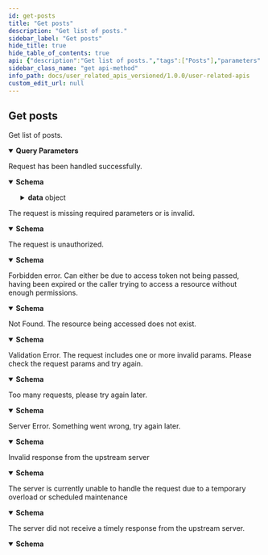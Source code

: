 ```yaml
---
id: get-posts
title: "Get posts"
description: "Get list of posts."
sidebar_label: "Get posts"
hide_title: true
hide_table_of_contents: true
api: {"description":"Get list of posts.","tags":["Posts"],"parameters":[{"in":"query","name":"exactAyah","schema":{"type":"boolean","description":"Get posts of an exact Ayah only and not of range of Ayahs (the default behavior).","example":true,"default":false},"description":"Get posts of an exact Ayah only and not of range of Ayahs (the default behavior)."},{"in":"query","name":"languages","schema":{"type":"string","description":"Comma-separated language iso codes, to fetch posts in a specific language(s).","example":"en,ar"},"description":"Comma-separated language iso codes, to fetch posts in a specific language(s)."},{"in":"query","name":"scholarsPosts","schema":{"type":"boolean","description":"Include posts of scholars","example":true},"description":"Include posts of scholars"},{"in":"query","name":"authorIds","schema":{"type":"array","items":{"type":"integer"},"description":"The Ids of the authors of the posts","example":[111312]},"description":"The Ids of the authors of the posts"},{"in":"query","name":"studentsOfKnowledgePosts","schema":{"type":"boolean","description":"Include posts of students of knowledge","example":true},"description":"Include posts of students of knowledge"},{"in":"query","name":"verified","schema":{"type":"boolean","description":"Include verified posts","example":true},"description":"Include verified posts"},{"in":"query","name":"approved","schema":{"type":"boolean","description":"Include approved posts","example":true},"description":"Include approved posts"},{"in":"query","name":"updatedSince","schema":{"type":"string","description":"Get posts that are updated after the given date (inclusive).","example":"10-02-2015 05:05:06 PM"},"description":"Get posts that are updated after the given date (inclusive)."},{"in":"query","name":"filters","schema":{"type":"object","properties":{"tagIds":{"type":"array","items":{"type":"integer"},"description":"The Ids of the tags the post is attached to","example":[432]},"postTypeIds":{"type":"array","items":{"type":"integer"},"description":"The Ids of the types the post is attached to","example":[1]},"tagsOperation":{"type":"string","enum":["OR","AND"],"description":"**`OR`** = Will get posts that match **any** of the passed filters \n\n  **`AND`** = Will get posts that match **all** of the passed filters","example":"OR"},"references":{"type":"array","items":{"type":"object","properties":{"surahId":{"type":"integer","minimum":1,"maximum":114,"description":"The Surah number","example":1},"fromAyah":{"type":"integer","minimum":1,"maximum":286,"nullable":true,"description":"The start of the range of Ayah(s) in a Surah that the post relates to. \n\n If it's a single Ayah,`fromAyah` and `toAyah` should have the same value. \n\n If the post belongs to the entire Surah, `fromAyah` and `toAyah` should be left empty","example":5},"toAyah":{"type":"integer","minimum":1,"maximum":286,"nullable":true,"description":"The end of the range of Ayah(s) in a Surah that the post relates to. \n\n If it's a single Ayah,`fromAyah` and `toAyah` should have the same value. \n\n If the post belongs to the entire Surah, `fromAyah` and `toAyah` should be left empty","example":6},"isSurah":{"type":"boolean","description":"Whether the post belongs to the entire Surah.","default":false}},"required":["surahId"],"additionalProperties":false,"title":"PostReference"},"description":"The Surahs/Ayahs the post relates to.","example":[{"surahId":2},{"surahId":5,"fromAyah":6,"toAyah":8},{"surahId":114,"fromAyah":2,"toAyah":2}]},"referencesOperation":{"type":"string","enum":["OR","AND"],"description":"**`OR`** = Will get posts that match **any** of the passed filters \n\n  **`AND`** = Will get posts that match **all** of the passed filters","example":"OR"}},"additionalProperties":false,"description":"Further customize the results, you can fetch posts of specific members, post that have specific tags, post for specific surah, ayah range or single ayah etc."},"description":"Further customize the results, you can fetch posts of specific members, post that have specific tags, post for specific surah, ayah range or single ayah etc."},{"in":"query","name":"tab","schema":{"type":"string","enum":["newest","following","draft","favorite","most_popular","only_room_members","public","feed"],"description":"**`newest`** = Recent posts will be at the top. \n\n  **`following`** = Get posts of authors the current user is following. \n\n  **`draft`** = Get current user's private posts. \n\n  **`favorite`** = Get current user's favorite posts. \n\n  **`most_popular`** = Get most popular posts. \n\n  **`only_room_members`** = Get posts that are posted by current room members. \n\n  **`public`** = Include public posts of private rooms. \n\n  **`feed`** = When passed, this will ignore most passed filters and send `verified` posts (if `verified` = `true`), posts by scholars and student of knowledge, verified posts, posts from author the user is following.","example":"most_popular","default":"most_popular"},"description":"**`newest`** = Recent posts will be at the top. \n\n  **`following`** = Get posts of authors the current user is following. \n\n  **`draft`** = Get current user's private posts. \n\n  **`favorite`** = Get current user's favorite posts. \n\n  **`most_popular`** = Get most popular posts. \n\n  **`only_room_members`** = Get posts that are posted by current room members. \n\n  **`public`** = Include public posts of private rooms. \n\n  **`feed`** = When passed, this will ignore most passed filters and send `verified` posts (if `verified` = `true`), posts by scholars and student of knowledge, verified posts, posts from author the user is following."},{"in":"query","name":"feed","schema":{"type":"boolean","description":"Include only trusted posts and posts by author the user is following.","example":false},"description":"Include only trusted posts and posts by author the user is following."},{"in":"query","name":"page","schema":{"type":"integer","description":"The current post page. Each page will have 25 posts by default. `pages` response field will have the total number of pages."},"description":"The current post page. Each page will have 25 posts by default. `pages` response field will have the total number of pages."}],"responses":{"200":{"description":"Request has been handled successfully.","content":{"application/json":{"schema":{"type":"object","properties":{"success":{"type":"boolean","example":true},"data":{"type":"object","properties":{"posts":{"type":"array","items":{"type":"object","properties":{"id":{"type":"integer","description":"The ID of the post.","example":123},"body":{"type":"string","description":"The body of the post.","example":"This is a reflection example!"},"likes":{"type":"integer","description":"The number of likes.","example":5},"isPrivate":{"type":"boolean","description":"Whether the post should be publicly viewed or not.","example":false,"default":false},"publishedAt":{"type":"string","description":"The date the post was published at. Format of the date is `MMMM dd, yyyy HH:mm`","example":"March 03, 2023 05:45"},"createdAt":{"type":"string","description":"The date the post was created at. Format of the date is `MMMM dd, yyyy HH:mm`","example":"March 03, 2023 05:45"},"lastUpdated":{"type":"string","description":"The date the post was last updated. Format of the date is `MMMM dd, yyyy HH:mm`","example":"March 03, 2023 05:45"},"author":{"type":"object","properties":{"id":{"type":"integer","description":"The id of the author of the comment.","example":135},"username":{"type":"string","description":"The username of the author of the comment.","example":"amer"},"firstName":{"type":"string","description":"The first name of the author of the comment.","example":"Amer"},"lastName":{"type":"string","description":"The first name of the author of the comment.","example":"Abbas"},"displayName":{"type":"string","description":"The display name of the author of the comment.","example":"A Abbas"},"verified":{"type":"boolean","description":"Whether the comment's author has been verified.","example":true},"profileImage":{"type":"string","nullable":true,"description":"The profile image of the author of the comment. Will be `null` if it's empty","example":"//s3.amazonaws.com/qreflect-bucket/events/banner/en/avatars/15514/medium.png?1655384045"},"followed":{"type":"boolean","description":"Whether the current user is following the author of the comment or not.","example":true}},"required":["id","username","firstName","lastName","displayName","verified","profileImage","followed"],"additionalProperties":false,"description":"Details about the author.","title":"Author"},"language":{"type":"string","description":"The language of the post.","example":"ENGLISH"},"liked":{"type":"boolean","description":"Whether the post was liked by the current user or not.","example":false,"default":false},"saved":{"type":"boolean","description":"Whether the post was saved by the current user or not.","example":false,"default":false},"verified":{"type":"boolean","description":"Whether the post is verified or not.","example":false,"default":false},"hidden":{"type":"boolean","description":"Whether the post is hidden or not.","example":false,"default":false},"views":{"type":"integer","description":"The number of views.","example":5},"global":{"type":"boolean","description":"Whether the post is global or not. A post inside a room can be set to global and becomes visible to everyone.","example":false,"default":false},"editable":{"type":"boolean","description":"Whether the post is editable or not. It will be `true` if the post belongs to the current user.","example":false,"default":false},"deletable":{"type":"boolean","description":"Whether the post is deletable or not. It will be `true` if the post belongs to the current user.","example":false,"default":false},"reportable":{"type":"boolean","description":"Whether the current user can report the post or not.","example":false,"default":false},"restorable":{"type":"boolean","description":"Whether the current user can restore the post after it was deleted or not.","example":false,"default":false},"comments":{"type":"array","items":{"type":"object","properties":{"id":{"type":"integer","description":"The id of the comment.","example":135},"createdAt":{"type":"string","description":"The creation date of the comment.","example":"2018-06-27T14:49:10.000Z"},"hidden":{"type":"boolean","description":"Whether the comment is hidden.","example":false},"body":{"type":"string","description":"The body of the comment.","example":"Ma shaa Allah Lahawla walaquwata illa billah"},"parentId":{"type":"integer","nullable":true,"description":"The parent comment's id. Will be `null` if this comment does not have a parent.","example":135},"author":{"type":"object","properties":{"id":{"type":"integer","description":"The id of the author of the comment.","example":135},"username":{"type":"string","description":"The username of the author of the comment.","example":"amer"},"firstName":{"type":"string","description":"The first name of the author of the comment.","example":"Amer"},"lastName":{"type":"string","description":"The first name of the author of the comment.","example":"Abbas"},"displayName":{"type":"string","description":"The display name of the author of the comment.","example":"A Abbas"},"verified":{"type":"boolean","description":"Whether the comment's author has been verified.","example":true},"profileImage":{"type":"string","nullable":true,"description":"The profile image of the author of the comment. Will be `null` if it's empty","example":"//s3.amazonaws.com/qreflect-bucket/events/banner/en/avatars/15514/medium.png?1655384045"},"followed":{"type":"boolean","description":"Whether the current user is following the author of the comment or not.","example":true}},"required":["id","username","firstName","lastName","displayName","verified","profileImage","followed"],"additionalProperties":false,"description":"Details about the author.","title":"Author"}},"required":["id","createdAt","hidden","body","parentId"],"additionalProperties":false,"title":"Comment"},"description":"List of comments that belong to the post."},"commentsCount":{"type":"integer","description":"The number of comments the post has. This includes private comments.","example":5},"publicCommentsCount":{"type":"integer","description":"The number of public comments the post has.","example":5},"roomId":{"type":"integer","nullable":true,"description":"The Id of the room the post belongs to.","example":123},"group":{"type":"string","nullable":true,"description":"The name of the group the post belongs to. Will be `null` it the post does not belong to a group.","example":"Muslim American Society"},"groupLink":{"type":"string","nullable":true,"description":"The link to the group the post belongs to. Will be `null` it the post does not belong to a group.","example":"Muslim American Society"},"postTitle":{"type":"string","description":"A social-media sharable title of the post.","example":"Osama Sayed's Reflection on Surah Al-Aadiyaat:8"},"references":{"type":"array","items":{"type":"object","properties":{"surahId":{"type":"integer","minimum":1,"maximum":114,"description":"The Surah number","example":1},"fromAyah":{"type":"integer","minimum":1,"maximum":286,"nullable":true,"description":"The start of the range of Ayah(s) in a Surah that the post relates to. \n\n If it's a single Ayah,`fromAyah` and `toAyah` should have the same value. \n\n If the post belongs to the entire Surah, `fromAyah` and `toAyah` should be left empty","example":5},"toAyah":{"type":"integer","minimum":1,"maximum":286,"nullable":true,"description":"The end of the range of Ayah(s) in a Surah that the post relates to. \n\n If it's a single Ayah,`fromAyah` and `toAyah` should have the same value. \n\n If the post belongs to the entire Surah, `fromAyah` and `toAyah` should be left empty","example":6},"isSurah":{"type":"boolean","description":"Whether the post belongs to the entire Surah.","default":false}},"required":["surahId"],"additionalProperties":false,"title":"PostReference"},"example":[{"surahId":2},{"surahId":5,"fromAyah":6,"toAyah":8},{"surahId":114,"fromAyah":2,"toAyah":2}]},"tags":{"type":"array","items":{"type":"object","properties":{"id":{"type":"integer","description":"The Id of the tag","example":1},"name":{"type":"string","description":"The name of the tag.","example":"PodTafseer"},"language":{"type":"string","description":"The language of the tag.","example":"ENGLISH"}},"required":["id","name","language"],"additionalProperties":false,"title":"PostTag"},"description":"List of tags the post belongs to. If `tags` not passed with update post API, existing references of the post will be removed.","example":[{"id":1698,"name":"PodTafseer","language":"ENGLISH"}]},"roomPostStatus":{"type":"string","enum":["as_room","publicly","only_members"],"description":"The room post status.","example":"as_room","title":"RoomPostStatus"},"estimatedReadingTime":{"type":"number","format":"float","description":"The average number of milliseconds it takes to read the post. It can be `0` if the value could not be estimated.","example":55018.9}},"required":["id","body","likes","isPrivate","publishedAt","createdAt","lastUpdated","language","liked","saved","verified","hidden","views","global","editable","deletable","reportable","restorable","commentsCount","publicCommentsCount","roomId","group","groupLink","postTitle","roomPostStatus","estimatedReadingTime"],"additionalProperties":false,"title":"Post"},"description":"List of posts"},"pages":{"type":"integer","description":"Number of pages matching the queried posts"}},"additionalProperties":false}},"additionalProperties":false}}}},"400":{"description":"The request is missing required parameters or is invalid.","content":{"application/json":{"schema":{"type":"object","properties":{"message":{"type":"string","example":"The request is missing required headers or is invalid"},"type":{"type":"string","example":"invalid_request"},"success":{"type":"boolean","example":false}},"additionalProperties":false}}}},"401":{"description":"The request is unauthorized.","content":{"application/json":{"schema":{"type":"object","properties":{"message":{"type":"string","example":"The request requires user authentication"},"type":{"type":"string","example":"unauthorized"},"success":{"type":"boolean","example":false}},"additionalProperties":false}}}},"403":{"description":"Forbidden error. Can either be due to access token not being passed, having been expired or the caller trying to access a resource without enough permissions.","content":{"application/json":{"schema":{"type":"object","properties":{"message":{"type":"string","example":"The server understood the request, but refuses to authorize it"},"type":{"type":"string","example":"forbidden"},"success":{"type":"boolean","example":false}},"additionalProperties":false}}}},"404":{"description":"Not Found. The resource being accessed does not exist.","content":{"application/json":{"schema":{"type":"object","properties":{"message":{"type":"string","example":"The requested resource could not be found"},"type":{"type":"string","example":"not_found"},"success":{"type":"boolean","example":false}},"additionalProperties":false}}}},"422":{"description":"Validation Error. The request includes one or more invalid params. Please check the request params and try again.","content":{"application/json":{"schema":{"type":"object","properties":{"message":{"type":"string","example":"The request was well-formed but was unable to be followed due to semantic errors"},"type":{"type":"string","example":"unprocessable_entity"},"success":{"type":"boolean","example":false}},"additionalProperties":false}}}},"429":{"description":"Too many requests, please try again later.","content":{"application/json":{"schema":{"type":"object","properties":{"message":{"type":"string","example":"Too many requests, please try again later"},"type":{"type":"string","example":"rate_limit_exceeded"},"success":{"type":"boolean","example":false}},"additionalProperties":false}}}},"500":{"description":"Server Error. Something went wrong, try again later.","content":{"application/json":{"schema":{"type":"object","properties":{"message":{"type":"string","example":"The server encountered an internal error and was unable to complete your request"},"type":{"type":"string","example":"internal_server_error"},"success":{"type":"boolean","example":false}},"additionalProperties":false}}}},"502":{"description":"Invalid response from the upstream server","content":{"application/json":{"schema":{"type":"object","properties":{"message":{"type":"string","example":"The server was acting as a gateway or proxy and received an invalid response from the upstream server"},"type":{"type":"string","example":"bad_gateway"},"success":{"type":"boolean","example":false}},"additionalProperties":false}}}},"503":{"description":"The server is currently unable to handle the request due to a temporary overload or scheduled maintenance","content":{"application/json":{"schema":{"type":"object","properties":{"message":{"type":"string","example":"The server is currently unable to handle the request due to a temporary overload or scheduled maintenance"},"type":{"type":"string","example":"service_unavailable"},"success":{"type":"boolean","example":false}},"additionalProperties":false}}}},"504":{"description":"The server did not receive a timely response from the upstream server.","content":{"application/json":{"schema":{"type":"object","properties":{"message":{"type":"string","example":"The server was acting as a gateway or proxy and did not receive a timely response from the upstream server"},"type":{"type":"string","example":"gateway_timeout"},"success":{"type":"boolean","example":false}},"additionalProperties":false}}}}},"method":"get","path":"/v1/posts/","servers":[{"url":"https://apis-prelive.quran.foundation/auth","description":"Pre-production Server"},{"url":"https://apis.quran.foundation/auth","description":"Production Server"}],"security":[{"x-auth-token":[],"x-client-id":[]}],"securitySchemes":{"x-auth-token":{"type":"apiKey","in":"header","name":"x-auth-token","description":"The JWT access token required for accessing the endpoints."},"x-client-id":{"type":"apiKey","in":"header","name":"x-client-id","description":"Your client id"}},"info":{"title":"User-related APIs","version":"1.0.0","description":"Quran.Foundation user-related APIs enable your app to seamlessly integrate with Quran.Foundation's user-centric features, providing access to personalized notes, bookmarks, goals, streaks, reading sessions, and more. This differentiates them from [content APIs](/docs/category/content-apis) that focus on non-user-specific resources like translations, tafsirs, and verses.\n\n ## How to get access \n\n We are using OAuth2 flows to authenticate and authorize requests. To get started, you need to [get an access token](/docs/tutorials/oidc/getting-started-with-oauth2#obtaining-oauth-20-client-credentials) to make requests to our APIs. Then follow the steps mentioned [here](/docs/tutorials/oidc/getting-started-with-oauth2). \n\n ## Pagination \n\n We are using cursor based pagination. The pagination query params consist of `first`,`after`, `before` and `last`. \n\n Example \n - `first: 10` will give you first 10 items \n - `first: 10, after: xyz` will give you first 10 items after the item with id `xyz` \n - `last: 10` will give you the last 10 items \n - `last: 10, before: xyz` will give you the last 10 items before the item with id `xyz` \n\n The only possible combinations are `first + after` or `last + before`. They should not be used together"},"postman":{"name":"Get posts","description":{"content":"Get list of posts.","type":"text/plain"},"url":{"path":["v1","posts",""],"host":["{{baseUrl}}"],"query":[{"disabled":false,"description":{"content":"Get posts of an exact Ayah only and not of range of Ayahs (the default behavior).","type":"text/plain"},"key":"exactAyah","value":""},{"disabled":false,"description":{"content":"Comma-separated language iso codes, to fetch posts in a specific language(s).","type":"text/plain"},"key":"languages","value":""},{"disabled":false,"description":{"content":"Include posts of scholars","type":"text/plain"},"key":"scholarsPosts","value":""},{"disabled":false,"description":{"content":"The Ids of the authors of the posts","type":"text/plain"},"key":"authorIds","value":""},{"disabled":false,"description":{"content":"Include posts of students of knowledge","type":"text/plain"},"key":"studentsOfKnowledgePosts","value":""},{"disabled":false,"description":{"content":"Include verified posts","type":"text/plain"},"key":"verified","value":""},{"disabled":false,"description":{"content":"Include approved posts","type":"text/plain"},"key":"approved","value":""},{"disabled":false,"description":{"content":"Get posts that are updated after the given date (inclusive).","type":"text/plain"},"key":"updatedSince","value":""},{"disabled":false,"description":{"content":"Further customize the results, you can fetch posts of specific members, post that have specific tags, post for specific surah, ayah range or single ayah etc.","type":"text/plain"},"key":"filters","value":""},{"disabled":false,"description":{"content":"**`newest`** = Recent posts will be at the top. \n\n  **`following`** = Get posts of authors the current user is following. \n\n  **`draft`** = Get current user's private posts. \n\n  **`favorite`** = Get current user's favorite posts. \n\n  **`most_popular`** = Get most popular posts. \n\n  **`only_room_members`** = Get posts that are posted by current room members. \n\n  **`public`** = Include public posts of private rooms. \n\n  **`feed`** = When passed, this will ignore most passed filters and send `verified` posts (if `verified` = `true`), posts by scholars and student of knowledge, verified posts, posts from author the user is following.","type":"text/plain"},"key":"tab","value":""},{"disabled":false,"description":{"content":"Include only trusted posts and posts by author the user is following.","type":"text/plain"},"key":"feed","value":""},{"disabled":false,"description":{"content":"The current post page. Each page will have 25 posts by default. `pages` response field will have the total number of pages.","type":"text/plain"},"key":"page","value":""}],"variable":[]},"header":[{"key":"Accept","value":"application/json"}],"method":"GET"}}
sidebar_class_name: "get api-method"
info_path: docs/user_related_apis_versioned/1.0.0/user-related-apis
custom_edit_url: null
---
```



## Get posts



Get list of posts.

<details style={{"marginBottom":"1rem"}} data-collapsed={false} open={true}><summary style={{}}><strong>Query Parameters</strong></summary><div><ul><ParamsItem className={"paramsItem"} param={{"in":"query","name":"exactAyah","schema":{"type":"boolean","description":"Get posts of an exact Ayah only and not of range of Ayahs (the default behavior).","example":true,"default":false},"description":"Get posts of an exact Ayah only and not of range of Ayahs (the default behavior)."}}></ParamsItem><ParamsItem className={"paramsItem"} param={{"in":"query","name":"languages","schema":{"type":"string","description":"Comma-separated language iso codes, to fetch posts in a specific language(s).","example":"en,ar"},"description":"Comma-separated language iso codes, to fetch posts in a specific language(s)."}}></ParamsItem><ParamsItem className={"paramsItem"} param={{"in":"query","name":"scholarsPosts","schema":{"type":"boolean","description":"Include posts of scholars","example":true},"description":"Include posts of scholars"}}></ParamsItem><ParamsItem className={"paramsItem"} param={{"in":"query","name":"authorIds","schema":{"type":"array","items":{"type":"integer"},"description":"The Ids of the authors of the posts","example":[111312]},"description":"The Ids of the authors of the posts"}}></ParamsItem><ParamsItem className={"paramsItem"} param={{"in":"query","name":"studentsOfKnowledgePosts","schema":{"type":"boolean","description":"Include posts of students of knowledge","example":true},"description":"Include posts of students of knowledge"}}></ParamsItem><ParamsItem className={"paramsItem"} param={{"in":"query","name":"verified","schema":{"type":"boolean","description":"Include verified posts","example":true},"description":"Include verified posts"}}></ParamsItem><ParamsItem className={"paramsItem"} param={{"in":"query","name":"approved","schema":{"type":"boolean","description":"Include approved posts","example":true},"description":"Include approved posts"}}></ParamsItem><ParamsItem className={"paramsItem"} param={{"in":"query","name":"updatedSince","schema":{"type":"string","description":"Get posts that are updated after the given date (inclusive).","example":"10-02-2015 05:05:06 PM"},"description":"Get posts that are updated after the given date (inclusive)."}}></ParamsItem><ParamsItem className={"paramsItem"} param={{"in":"query","name":"filters","schema":{"type":"object","properties":{"tagIds":{"type":"array","items":{"type":"integer"},"description":"The Ids of the tags the post is attached to","example":[432]},"postTypeIds":{"type":"array","items":{"type":"integer"},"description":"The Ids of the types the post is attached to","example":[1]},"tagsOperation":{"type":"string","enum":["OR","AND"],"description":"**`OR`** = Will get posts that match **any** of the passed filters \n\n  **`AND`** = Will get posts that match **all** of the passed filters","example":"OR"},"references":{"type":"array","items":{"type":"object","properties":{"surahId":{"type":"integer","minimum":1,"maximum":114,"description":"The Surah number","example":1},"fromAyah":{"type":"integer","minimum":1,"maximum":286,"nullable":true,"description":"The start of the range of Ayah(s) in a Surah that the post relates to. \n\n If it's a single Ayah,`fromAyah` and `toAyah` should have the same value. \n\n If the post belongs to the entire Surah, `fromAyah` and `toAyah` should be left empty","example":5},"toAyah":{"type":"integer","minimum":1,"maximum":286,"nullable":true,"description":"The end of the range of Ayah(s) in a Surah that the post relates to. \n\n If it's a single Ayah,`fromAyah` and `toAyah` should have the same value. \n\n If the post belongs to the entire Surah, `fromAyah` and `toAyah` should be left empty","example":6},"isSurah":{"type":"boolean","description":"Whether the post belongs to the entire Surah.","default":false}},"required":["surahId"],"additionalProperties":false,"title":"PostReference"},"description":"The Surahs/Ayahs the post relates to.","example":[{"surahId":2},{"surahId":5,"fromAyah":6,"toAyah":8},{"surahId":114,"fromAyah":2,"toAyah":2}]},"referencesOperation":{"type":"string","enum":["OR","AND"],"description":"**`OR`** = Will get posts that match **any** of the passed filters \n\n  **`AND`** = Will get posts that match **all** of the passed filters","example":"OR"}},"additionalProperties":false,"description":"Further customize the results, you can fetch posts of specific members, post that have specific tags, post for specific surah, ayah range or single ayah etc."},"description":"Further customize the results, you can fetch posts of specific members, post that have specific tags, post for specific surah, ayah range or single ayah etc."}}></ParamsItem><ParamsItem className={"paramsItem"} param={{"in":"query","name":"tab","schema":{"type":"string","enum":["newest","following","draft","favorite","most_popular","only_room_members","public","feed"],"description":"**`newest`** = Recent posts will be at the top. \n\n  **`following`** = Get posts of authors the current user is following. \n\n  **`draft`** = Get current user's private posts. \n\n  **`favorite`** = Get current user's favorite posts. \n\n  **`most_popular`** = Get most popular posts. \n\n  **`only_room_members`** = Get posts that are posted by current room members. \n\n  **`public`** = Include public posts of private rooms. \n\n  **`feed`** = When passed, this will ignore most passed filters and send `verified` posts (if `verified` = `true`), posts by scholars and student of knowledge, verified posts, posts from author the user is following.","example":"most_popular","default":"most_popular"},"description":"**`newest`** = Recent posts will be at the top. \n\n  **`following`** = Get posts of authors the current user is following. \n\n  **`draft`** = Get current user's private posts. \n\n  **`favorite`** = Get current user's favorite posts. \n\n  **`most_popular`** = Get most popular posts. \n\n  **`only_room_members`** = Get posts that are posted by current room members. \n\n  **`public`** = Include public posts of private rooms. \n\n  **`feed`** = When passed, this will ignore most passed filters and send `verified` posts (if `verified` = `true`), posts by scholars and student of knowledge, verified posts, posts from author the user is following."}}></ParamsItem><ParamsItem className={"paramsItem"} param={{"in":"query","name":"feed","schema":{"type":"boolean","description":"Include only trusted posts and posts by author the user is following.","example":false},"description":"Include only trusted posts and posts by author the user is following."}}></ParamsItem><ParamsItem className={"paramsItem"} param={{"in":"query","name":"page","schema":{"type":"integer","description":"The current post page. Each page will have 25 posts by default. `pages` response field will have the total number of pages."},"description":"The current post page. Each page will have 25 posts by default. `pages` response field will have the total number of pages."}}></ParamsItem></ul></div></details><div><ApiTabs><TabItem label={"200"} value={"200"}><div>

Request has been handled successfully.

</div><div><MimeTabs schemaType={"response"}><TabItem label={"application/json"} value={"application/json"}><SchemaTabs><TabItem label={"Schema"} value={"Schema"}><details style={{}} data-collapsed={false} open={true}><summary style={{"textAlign":"left"}}><strong>Schema</strong></summary><div style={{"textAlign":"left","marginLeft":"1rem"}}></div><ul style={{"marginLeft":"1rem"}}><SchemaItem collapsible={false} name={"success"} required={false} schemaName={"boolean"} qualifierMessage={undefined} schema={{"type":"boolean","example":true}}></SchemaItem><SchemaItem collapsible={true} className={"schemaItem"}><details style={{}}><summary style={{}}><strong>data</strong><span style={{"opacity":"0.6"}}> object</span></summary><div style={{"marginLeft":"1rem"}}><SchemaItem collapsible={true} className={"schemaItem"}><details style={{}}><summary style={{}}><strong>posts</strong><span style={{"opacity":"0.6"}}> object[]</span></summary><div style={{"marginLeft":"1rem"}}><div style={{"marginTop":".5rem","marginBottom":".5rem"}}>

List of posts

</div><li><div style={{"fontSize":"var(--ifm-code-font-size)","opacity":"0.6","marginLeft":"-.5rem","paddingBottom":".5rem"}}>Array [</div></li><SchemaItem collapsible={false} name={"id"} required={true} schemaName={"integer"} qualifierMessage={undefined} schema={{"type":"integer","description":"The ID of the post.","example":123}}></SchemaItem><SchemaItem collapsible={false} name={"body"} required={true} schemaName={"string"} qualifierMessage={undefined} schema={{"type":"string","description":"The body of the post.","example":"This is a reflection example!"}}></SchemaItem><SchemaItem collapsible={false} name={"likes"} required={true} schemaName={"integer"} qualifierMessage={undefined} schema={{"type":"integer","description":"The number of likes.","example":5}}></SchemaItem><SchemaItem collapsible={false} name={"isPrivate"} required={true} schemaName={"boolean"} qualifierMessage={undefined} schema={{"type":"boolean","description":"Whether the post should be publicly viewed or not.","example":false,"default":false}}></SchemaItem><SchemaItem collapsible={false} name={"publishedAt"} required={true} schemaName={"string"} qualifierMessage={undefined} schema={{"type":"string","description":"The date the post was published at. Format of the date is `MMMM dd, yyyy HH:mm`","example":"March 03, 2023 05:45"}}></SchemaItem><SchemaItem collapsible={false} name={"createdAt"} required={true} schemaName={"string"} qualifierMessage={undefined} schema={{"type":"string","description":"The date the post was created at. Format of the date is `MMMM dd, yyyy HH:mm`","example":"March 03, 2023 05:45"}}></SchemaItem><SchemaItem collapsible={false} name={"lastUpdated"} required={true} schemaName={"string"} qualifierMessage={undefined} schema={{"type":"string","description":"The date the post was last updated. Format of the date is `MMMM dd, yyyy HH:mm`","example":"March 03, 2023 05:45"}}></SchemaItem><SchemaItem collapsible={true} className={"schemaItem"}><details style={{}}><summary style={{}}><strong>author</strong><span style={{"opacity":"0.6"}}> object</span></summary><div style={{"marginLeft":"1rem"}}><div style={{"marginTop":".5rem","marginBottom":".5rem"}}>

Details about the author.

</div><SchemaItem collapsible={false} name={"id"} required={true} schemaName={"integer"} qualifierMessage={undefined} schema={{"type":"integer","description":"The id of the author of the comment.","example":135}}></SchemaItem><SchemaItem collapsible={false} name={"username"} required={true} schemaName={"string"} qualifierMessage={undefined} schema={{"type":"string","description":"The username of the author of the comment.","example":"amer"}}></SchemaItem><SchemaItem collapsible={false} name={"firstName"} required={true} schemaName={"string"} qualifierMessage={undefined} schema={{"type":"string","description":"The first name of the author of the comment.","example":"Amer"}}></SchemaItem><SchemaItem collapsible={false} name={"lastName"} required={true} schemaName={"string"} qualifierMessage={undefined} schema={{"type":"string","description":"The first name of the author of the comment.","example":"Abbas"}}></SchemaItem><SchemaItem collapsible={false} name={"displayName"} required={true} schemaName={"string"} qualifierMessage={undefined} schema={{"type":"string","description":"The display name of the author of the comment.","example":"A Abbas"}}></SchemaItem><SchemaItem collapsible={false} name={"verified"} required={true} schemaName={"boolean"} qualifierMessage={undefined} schema={{"type":"boolean","description":"Whether the comment's author has been verified.","example":true}}></SchemaItem><SchemaItem collapsible={false} name={"profileImage"} required={true} schemaName={"string"} qualifierMessage={undefined} schema={{"type":"string","nullable":true,"description":"The profile image of the author of the comment. Will be `null` if it's empty","example":"//s3.amazonaws.com/qreflect-bucket/events/banner/en/avatars/15514/medium.png?1655384045"}}></SchemaItem><SchemaItem collapsible={false} name={"followed"} required={true} schemaName={"boolean"} qualifierMessage={undefined} schema={{"type":"boolean","description":"Whether the current user is following the author of the comment or not.","example":true}}></SchemaItem></div></details></SchemaItem><SchemaItem collapsible={false} name={"language"} required={true} schemaName={"string"} qualifierMessage={undefined} schema={{"type":"string","description":"The language of the post.","example":"ENGLISH"}}></SchemaItem><SchemaItem collapsible={false} name={"liked"} required={true} schemaName={"boolean"} qualifierMessage={undefined} schema={{"type":"boolean","description":"Whether the post was liked by the current user or not.","example":false,"default":false}}></SchemaItem><SchemaItem collapsible={false} name={"saved"} required={true} schemaName={"boolean"} qualifierMessage={undefined} schema={{"type":"boolean","description":"Whether the post was saved by the current user or not.","example":false,"default":false}}></SchemaItem><SchemaItem collapsible={false} name={"verified"} required={true} schemaName={"boolean"} qualifierMessage={undefined} schema={{"type":"boolean","description":"Whether the post is verified or not.","example":false,"default":false}}></SchemaItem><SchemaItem collapsible={false} name={"hidden"} required={true} schemaName={"boolean"} qualifierMessage={undefined} schema={{"type":"boolean","description":"Whether the post is hidden or not.","example":false,"default":false}}></SchemaItem><SchemaItem collapsible={false} name={"views"} required={true} schemaName={"integer"} qualifierMessage={undefined} schema={{"type":"integer","description":"The number of views.","example":5}}></SchemaItem><SchemaItem collapsible={false} name={"global"} required={true} schemaName={"boolean"} qualifierMessage={undefined} schema={{"type":"boolean","description":"Whether the post is global or not. A post inside a room can be set to global and becomes visible to everyone.","example":false,"default":false}}></SchemaItem><SchemaItem collapsible={false} name={"editable"} required={true} schemaName={"boolean"} qualifierMessage={undefined} schema={{"type":"boolean","description":"Whether the post is editable or not. It will be `true` if the post belongs to the current user.","example":false,"default":false}}></SchemaItem><SchemaItem collapsible={false} name={"deletable"} required={true} schemaName={"boolean"} qualifierMessage={undefined} schema={{"type":"boolean","description":"Whether the post is deletable or not. It will be `true` if the post belongs to the current user.","example":false,"default":false}}></SchemaItem><SchemaItem collapsible={false} name={"reportable"} required={true} schemaName={"boolean"} qualifierMessage={undefined} schema={{"type":"boolean","description":"Whether the current user can report the post or not.","example":false,"default":false}}></SchemaItem><SchemaItem collapsible={false} name={"restorable"} required={true} schemaName={"boolean"} qualifierMessage={undefined} schema={{"type":"boolean","description":"Whether the current user can restore the post after it was deleted or not.","example":false,"default":false}}></SchemaItem><SchemaItem collapsible={true} className={"schemaItem"}><details style={{}}><summary style={{}}><strong>comments</strong><span style={{"opacity":"0.6"}}> object[]</span></summary><div style={{"marginLeft":"1rem"}}><div style={{"marginTop":".5rem","marginBottom":".5rem"}}>

List of comments that belong to the post.

</div><li><div style={{"fontSize":"var(--ifm-code-font-size)","opacity":"0.6","marginLeft":"-.5rem","paddingBottom":".5rem"}}>Array [</div></li><SchemaItem collapsible={false} name={"id"} required={true} schemaName={"integer"} qualifierMessage={undefined} schema={{"type":"integer","description":"The id of the comment.","example":135}}></SchemaItem><SchemaItem collapsible={false} name={"createdAt"} required={true} schemaName={"string"} qualifierMessage={undefined} schema={{"type":"string","description":"The creation date of the comment.","example":"2018-06-27T14:49:10.000Z"}}></SchemaItem><SchemaItem collapsible={false} name={"hidden"} required={true} schemaName={"boolean"} qualifierMessage={undefined} schema={{"type":"boolean","description":"Whether the comment is hidden.","example":false}}></SchemaItem><SchemaItem collapsible={false} name={"body"} required={true} schemaName={"string"} qualifierMessage={undefined} schema={{"type":"string","description":"The body of the comment.","example":"Ma shaa Allah Lahawla walaquwata illa billah"}}></SchemaItem><SchemaItem collapsible={false} name={"parentId"} required={true} schemaName={"integer"} qualifierMessage={undefined} schema={{"type":"integer","nullable":true,"description":"The parent comment's id. Will be `null` if this comment does not have a parent.","example":135}}></SchemaItem><SchemaItem collapsible={true} className={"schemaItem"}><details style={{}}><summary style={{}}><strong>author</strong><span style={{"opacity":"0.6"}}> object</span></summary><div style={{"marginLeft":"1rem"}}><div style={{"marginTop":".5rem","marginBottom":".5rem"}}>

Details about the author.

</div><SchemaItem collapsible={false} name={"id"} required={true} schemaName={"integer"} qualifierMessage={undefined} schema={{"type":"integer","description":"The id of the author of the comment.","example":135}}></SchemaItem><SchemaItem collapsible={false} name={"username"} required={true} schemaName={"string"} qualifierMessage={undefined} schema={{"type":"string","description":"The username of the author of the comment.","example":"amer"}}></SchemaItem><SchemaItem collapsible={false} name={"firstName"} required={true} schemaName={"string"} qualifierMessage={undefined} schema={{"type":"string","description":"The first name of the author of the comment.","example":"Amer"}}></SchemaItem><SchemaItem collapsible={false} name={"lastName"} required={true} schemaName={"string"} qualifierMessage={undefined} schema={{"type":"string","description":"The first name of the author of the comment.","example":"Abbas"}}></SchemaItem><SchemaItem collapsible={false} name={"displayName"} required={true} schemaName={"string"} qualifierMessage={undefined} schema={{"type":"string","description":"The display name of the author of the comment.","example":"A Abbas"}}></SchemaItem><SchemaItem collapsible={false} name={"verified"} required={true} schemaName={"boolean"} qualifierMessage={undefined} schema={{"type":"boolean","description":"Whether the comment's author has been verified.","example":true}}></SchemaItem><SchemaItem collapsible={false} name={"profileImage"} required={true} schemaName={"string"} qualifierMessage={undefined} schema={{"type":"string","nullable":true,"description":"The profile image of the author of the comment. Will be `null` if it's empty","example":"//s3.amazonaws.com/qreflect-bucket/events/banner/en/avatars/15514/medium.png?1655384045"}}></SchemaItem><SchemaItem collapsible={false} name={"followed"} required={true} schemaName={"boolean"} qualifierMessage={undefined} schema={{"type":"boolean","description":"Whether the current user is following the author of the comment or not.","example":true}}></SchemaItem></div></details></SchemaItem><li><div style={{"fontSize":"var(--ifm-code-font-size)","opacity":"0.6","marginLeft":"-.5rem"}}>]</div></li></div></details></SchemaItem><SchemaItem collapsible={false} name={"commentsCount"} required={true} schemaName={"integer"} qualifierMessage={undefined} schema={{"type":"integer","description":"The number of comments the post has. This includes private comments.","example":5}}></SchemaItem><SchemaItem collapsible={false} name={"publicCommentsCount"} required={true} schemaName={"integer"} qualifierMessage={undefined} schema={{"type":"integer","description":"The number of public comments the post has.","example":5}}></SchemaItem><SchemaItem collapsible={false} name={"roomId"} required={true} schemaName={"integer"} qualifierMessage={undefined} schema={{"type":"integer","nullable":true,"description":"The Id of the room the post belongs to.","example":123}}></SchemaItem><SchemaItem collapsible={false} name={"group"} required={true} schemaName={"string"} qualifierMessage={undefined} schema={{"type":"string","nullable":true,"description":"The name of the group the post belongs to. Will be `null` it the post does not belong to a group.","example":"Muslim American Society"}}></SchemaItem><SchemaItem collapsible={false} name={"groupLink"} required={true} schemaName={"string"} qualifierMessage={undefined} schema={{"type":"string","nullable":true,"description":"The link to the group the post belongs to. Will be `null` it the post does not belong to a group.","example":"Muslim American Society"}}></SchemaItem><SchemaItem collapsible={false} name={"postTitle"} required={true} schemaName={"string"} qualifierMessage={undefined} schema={{"type":"string","description":"A social-media sharable title of the post.","example":"Osama Sayed's Reflection on Surah Al-Aadiyaat:8"}}></SchemaItem><SchemaItem collapsible={true} className={"schemaItem"}><details style={{}}><summary style={{}}><strong>references</strong><span style={{"opacity":"0.6"}}> object[]</span></summary><div style={{"marginLeft":"1rem"}}><li><div style={{"fontSize":"var(--ifm-code-font-size)","opacity":"0.6","marginLeft":"-.5rem","paddingBottom":".5rem"}}>Array [</div></li><SchemaItem collapsible={false} name={"surahId"} required={true} schemaName={"integer"} qualifierMessage={"**Possible values:** `>= 1` and `<= 114`"} schema={{"type":"integer","minimum":1,"maximum":114,"description":"The Surah number","example":1}}></SchemaItem><SchemaItem collapsible={false} name={"fromAyah"} required={false} schemaName={"integer"} qualifierMessage={"**Possible values:** `>= 1` and `<= 286`"} schema={{"type":"integer","minimum":1,"maximum":286,"nullable":true,"description":"The start of the range of Ayah(s) in a Surah that the post relates to. \n\n If it's a single Ayah,`fromAyah` and `toAyah` should have the same value. \n\n If the post belongs to the entire Surah, `fromAyah` and `toAyah` should be left empty","example":5}}></SchemaItem><SchemaItem collapsible={false} name={"toAyah"} required={false} schemaName={"integer"} qualifierMessage={"**Possible values:** `>= 1` and `<= 286`"} schema={{"type":"integer","minimum":1,"maximum":286,"nullable":true,"description":"The end of the range of Ayah(s) in a Surah that the post relates to. \n\n If it's a single Ayah,`fromAyah` and `toAyah` should have the same value. \n\n If the post belongs to the entire Surah, `fromAyah` and `toAyah` should be left empty","example":6}}></SchemaItem><SchemaItem collapsible={false} name={"isSurah"} required={false} schemaName={"boolean"} qualifierMessage={undefined} schema={{"type":"boolean","description":"Whether the post belongs to the entire Surah.","default":false}}></SchemaItem><li><div style={{"fontSize":"var(--ifm-code-font-size)","opacity":"0.6","marginLeft":"-.5rem"}}>]</div></li></div></details></SchemaItem><SchemaItem collapsible={true} className={"schemaItem"}><details style={{}}><summary style={{}}><strong>tags</strong><span style={{"opacity":"0.6"}}> object[]</span></summary><div style={{"marginLeft":"1rem"}}><div style={{"marginTop":".5rem","marginBottom":".5rem"}}>

List of tags the post belongs to. If `tags` not passed with update post API, existing references of the post will be removed.

</div><li><div style={{"fontSize":"var(--ifm-code-font-size)","opacity":"0.6","marginLeft":"-.5rem","paddingBottom":".5rem"}}>Array [</div></li><SchemaItem collapsible={false} name={"id"} required={true} schemaName={"integer"} qualifierMessage={undefined} schema={{"type":"integer","description":"The Id of the tag","example":1}}></SchemaItem><SchemaItem collapsible={false} name={"name"} required={true} schemaName={"string"} qualifierMessage={undefined} schema={{"type":"string","description":"The name of the tag.","example":"PodTafseer"}}></SchemaItem><SchemaItem collapsible={false} name={"language"} required={true} schemaName={"string"} qualifierMessage={undefined} schema={{"type":"string","description":"The language of the tag.","example":"ENGLISH"}}></SchemaItem><li><div style={{"fontSize":"var(--ifm-code-font-size)","opacity":"0.6","marginLeft":"-.5rem"}}>]</div></li></div></details></SchemaItem><SchemaItem collapsible={false} name={"roomPostStatus"} required={true} schemaName={"RoomPostStatus"} qualifierMessage={"**Possible values:** [`as_room`, `publicly`, `only_members`]"} schema={{"type":"string","enum":["as_room","publicly","only_members"],"description":"The room post status.","example":"as_room","title":"RoomPostStatus"}}></SchemaItem><SchemaItem collapsible={false} name={"estimatedReadingTime"} required={true} schemaName={"float"} qualifierMessage={undefined} schema={{"type":"number","format":"float","description":"The average number of milliseconds it takes to read the post. It can be `0` if the value could not be estimated.","example":55018.9}}></SchemaItem><li><div style={{"fontSize":"var(--ifm-code-font-size)","opacity":"0.6","marginLeft":"-.5rem"}}>]</div></li></div></details></SchemaItem><SchemaItem collapsible={false} name={"pages"} required={false} schemaName={"integer"} qualifierMessage={undefined} schema={{"type":"integer","description":"Number of pages matching the queried posts"}}></SchemaItem></div></details></SchemaItem></ul></details></TabItem><TabItem label={"Example (from schema)"} value={"Example (from schema)"}><ResponseSamples responseExample={"{\n  \"success\": true,\n  \"data\": {\n    \"posts\": [\n      {\n        \"id\": 123,\n        \"body\": \"This is a reflection example!\",\n        \"likes\": 5,\n        \"isPrivate\": false,\n        \"publishedAt\": \"March 03, 2023 05:45\",\n        \"createdAt\": \"March 03, 2023 05:45\",\n        \"lastUpdated\": \"March 03, 2023 05:45\",\n        \"author\": {\n          \"id\": 135,\n          \"username\": \"amer\",\n          \"firstName\": \"Amer\",\n          \"lastName\": \"Abbas\",\n          \"displayName\": \"A Abbas\",\n          \"verified\": true,\n          \"profileImage\": \"//s3.amazonaws.com/qreflect-bucket/events/banner/en/avatars/15514/medium.png?1655384045\",\n          \"followed\": true\n        },\n        \"language\": \"ENGLISH\",\n        \"liked\": false,\n        \"saved\": false,\n        \"verified\": false,\n        \"hidden\": false,\n        \"views\": 5,\n        \"global\": false,\n        \"editable\": false,\n        \"deletable\": false,\n        \"reportable\": false,\n        \"restorable\": false,\n        \"comments\": [\n          {\n            \"id\": 135,\n            \"createdAt\": \"2018-06-27T14:49:10.000Z\",\n            \"hidden\": false,\n            \"body\": \"Ma shaa Allah Lahawla walaquwata illa billah\",\n            \"parentId\": 135,\n            \"author\": {\n              \"id\": 135,\n              \"username\": \"amer\",\n              \"firstName\": \"Amer\",\n              \"lastName\": \"Abbas\",\n              \"displayName\": \"A Abbas\",\n              \"verified\": true,\n              \"profileImage\": \"//s3.amazonaws.com/qreflect-bucket/events/banner/en/avatars/15514/medium.png?1655384045\",\n              \"followed\": true\n            }\n          }\n        ],\n        \"commentsCount\": 5,\n        \"publicCommentsCount\": 5,\n        \"roomId\": 123,\n        \"group\": \"Muslim American Society\",\n        \"groupLink\": \"Muslim American Society\",\n        \"postTitle\": \"Osama Sayed's Reflection on Surah Al-Aadiyaat:8\",\n        \"references\": [\n          {\n            \"surahId\": 2\n          },\n          {\n            \"surahId\": 5,\n            \"fromAyah\": 6,\n            \"toAyah\": 8\n          },\n          {\n            \"surahId\": 114,\n            \"fromAyah\": 2,\n            \"toAyah\": 2\n          }\n        ],\n        \"tags\": [\n          {\n            \"id\": 1698,\n            \"name\": \"PodTafseer\",\n            \"language\": \"ENGLISH\"\n          }\n        ],\n        \"roomPostStatus\": \"as_room\",\n        \"estimatedReadingTime\": 55018.9\n      }\n    ],\n    \"pages\": 0\n  }\n}"} language={"json"}></ResponseSamples></TabItem></SchemaTabs></TabItem></MimeTabs></div></TabItem><TabItem label={"400"} value={"400"}><div>

The request is missing required parameters or is invalid.

</div><div><MimeTabs schemaType={"response"}><TabItem label={"application/json"} value={"application/json"}><SchemaTabs><TabItem label={"Schema"} value={"Schema"}><details style={{}} data-collapsed={false} open={true}><summary style={{"textAlign":"left"}}><strong>Schema</strong></summary><div style={{"textAlign":"left","marginLeft":"1rem"}}></div><ul style={{"marginLeft":"1rem"}}><SchemaItem collapsible={false} name={"message"} required={false} schemaName={"string"} qualifierMessage={undefined} schema={{"type":"string","example":"The request is missing required headers or is invalid"}}></SchemaItem><SchemaItem collapsible={false} name={"type"} required={false} schemaName={"string"} qualifierMessage={undefined} schema={{"type":"string","example":"invalid_request"}}></SchemaItem><SchemaItem collapsible={false} name={"success"} required={false} schemaName={"boolean"} qualifierMessage={undefined} schema={{"type":"boolean","example":false}}></SchemaItem></ul></details></TabItem><TabItem label={"Example (from schema)"} value={"Example (from schema)"}><ResponseSamples responseExample={"{\n  \"message\": \"The request is missing required headers or is invalid\",\n  \"type\": \"invalid_request\",\n  \"success\": false\n}"} language={"json"}></ResponseSamples></TabItem></SchemaTabs></TabItem></MimeTabs></div></TabItem><TabItem label={"401"} value={"401"}><div>

The request is unauthorized.

</div><div><MimeTabs schemaType={"response"}><TabItem label={"application/json"} value={"application/json"}><SchemaTabs><TabItem label={"Schema"} value={"Schema"}><details style={{}} data-collapsed={false} open={true}><summary style={{"textAlign":"left"}}><strong>Schema</strong></summary><div style={{"textAlign":"left","marginLeft":"1rem"}}></div><ul style={{"marginLeft":"1rem"}}><SchemaItem collapsible={false} name={"message"} required={false} schemaName={"string"} qualifierMessage={undefined} schema={{"type":"string","example":"The request requires user authentication"}}></SchemaItem><SchemaItem collapsible={false} name={"type"} required={false} schemaName={"string"} qualifierMessage={undefined} schema={{"type":"string","example":"unauthorized"}}></SchemaItem><SchemaItem collapsible={false} name={"success"} required={false} schemaName={"boolean"} qualifierMessage={undefined} schema={{"type":"boolean","example":false}}></SchemaItem></ul></details></TabItem><TabItem label={"Example (from schema)"} value={"Example (from schema)"}><ResponseSamples responseExample={"{\n  \"message\": \"The request requires user authentication\",\n  \"type\": \"unauthorized\",\n  \"success\": false\n}"} language={"json"}></ResponseSamples></TabItem></SchemaTabs></TabItem></MimeTabs></div></TabItem><TabItem label={"403"} value={"403"}><div>

Forbidden error. Can either be due to access token not being passed, having been expired or the caller trying to access a resource without enough permissions.

</div><div><MimeTabs schemaType={"response"}><TabItem label={"application/json"} value={"application/json"}><SchemaTabs><TabItem label={"Schema"} value={"Schema"}><details style={{}} data-collapsed={false} open={true}><summary style={{"textAlign":"left"}}><strong>Schema</strong></summary><div style={{"textAlign":"left","marginLeft":"1rem"}}></div><ul style={{"marginLeft":"1rem"}}><SchemaItem collapsible={false} name={"message"} required={false} schemaName={"string"} qualifierMessage={undefined} schema={{"type":"string","example":"The server understood the request, but refuses to authorize it"}}></SchemaItem><SchemaItem collapsible={false} name={"type"} required={false} schemaName={"string"} qualifierMessage={undefined} schema={{"type":"string","example":"forbidden"}}></SchemaItem><SchemaItem collapsible={false} name={"success"} required={false} schemaName={"boolean"} qualifierMessage={undefined} schema={{"type":"boolean","example":false}}></SchemaItem></ul></details></TabItem><TabItem label={"Example (from schema)"} value={"Example (from schema)"}><ResponseSamples responseExample={"{\n  \"message\": \"The server understood the request, but refuses to authorize it\",\n  \"type\": \"forbidden\",\n  \"success\": false\n}"} language={"json"}></ResponseSamples></TabItem></SchemaTabs></TabItem></MimeTabs></div></TabItem><TabItem label={"404"} value={"404"}><div>

Not Found. The resource being accessed does not exist.

</div><div><MimeTabs schemaType={"response"}><TabItem label={"application/json"} value={"application/json"}><SchemaTabs><TabItem label={"Schema"} value={"Schema"}><details style={{}} data-collapsed={false} open={true}><summary style={{"textAlign":"left"}}><strong>Schema</strong></summary><div style={{"textAlign":"left","marginLeft":"1rem"}}></div><ul style={{"marginLeft":"1rem"}}><SchemaItem collapsible={false} name={"message"} required={false} schemaName={"string"} qualifierMessage={undefined} schema={{"type":"string","example":"The requested resource could not be found"}}></SchemaItem><SchemaItem collapsible={false} name={"type"} required={false} schemaName={"string"} qualifierMessage={undefined} schema={{"type":"string","example":"not_found"}}></SchemaItem><SchemaItem collapsible={false} name={"success"} required={false} schemaName={"boolean"} qualifierMessage={undefined} schema={{"type":"boolean","example":false}}></SchemaItem></ul></details></TabItem><TabItem label={"Example (from schema)"} value={"Example (from schema)"}><ResponseSamples responseExample={"{\n  \"message\": \"The requested resource could not be found\",\n  \"type\": \"not_found\",\n  \"success\": false\n}"} language={"json"}></ResponseSamples></TabItem></SchemaTabs></TabItem></MimeTabs></div></TabItem><TabItem label={"422"} value={"422"}><div>

Validation Error. The request includes one or more invalid params. Please check the request params and try again.

</div><div><MimeTabs schemaType={"response"}><TabItem label={"application/json"} value={"application/json"}><SchemaTabs><TabItem label={"Schema"} value={"Schema"}><details style={{}} data-collapsed={false} open={true}><summary style={{"textAlign":"left"}}><strong>Schema</strong></summary><div style={{"textAlign":"left","marginLeft":"1rem"}}></div><ul style={{"marginLeft":"1rem"}}><SchemaItem collapsible={false} name={"message"} required={false} schemaName={"string"} qualifierMessage={undefined} schema={{"type":"string","example":"The request was well-formed but was unable to be followed due to semantic errors"}}></SchemaItem><SchemaItem collapsible={false} name={"type"} required={false} schemaName={"string"} qualifierMessage={undefined} schema={{"type":"string","example":"unprocessable_entity"}}></SchemaItem><SchemaItem collapsible={false} name={"success"} required={false} schemaName={"boolean"} qualifierMessage={undefined} schema={{"type":"boolean","example":false}}></SchemaItem></ul></details></TabItem><TabItem label={"Example (from schema)"} value={"Example (from schema)"}><ResponseSamples responseExample={"{\n  \"message\": \"The request was well-formed but was unable to be followed due to semantic errors\",\n  \"type\": \"unprocessable_entity\",\n  \"success\": false\n}"} language={"json"}></ResponseSamples></TabItem></SchemaTabs></TabItem></MimeTabs></div></TabItem><TabItem label={"429"} value={"429"}><div>

Too many requests, please try again later.

</div><div><MimeTabs schemaType={"response"}><TabItem label={"application/json"} value={"application/json"}><SchemaTabs><TabItem label={"Schema"} value={"Schema"}><details style={{}} data-collapsed={false} open={true}><summary style={{"textAlign":"left"}}><strong>Schema</strong></summary><div style={{"textAlign":"left","marginLeft":"1rem"}}></div><ul style={{"marginLeft":"1rem"}}><SchemaItem collapsible={false} name={"message"} required={false} schemaName={"string"} qualifierMessage={undefined} schema={{"type":"string","example":"Too many requests, please try again later"}}></SchemaItem><SchemaItem collapsible={false} name={"type"} required={false} schemaName={"string"} qualifierMessage={undefined} schema={{"type":"string","example":"rate_limit_exceeded"}}></SchemaItem><SchemaItem collapsible={false} name={"success"} required={false} schemaName={"boolean"} qualifierMessage={undefined} schema={{"type":"boolean","example":false}}></SchemaItem></ul></details></TabItem><TabItem label={"Example (from schema)"} value={"Example (from schema)"}><ResponseSamples responseExample={"{\n  \"message\": \"Too many requests, please try again later\",\n  \"type\": \"rate_limit_exceeded\",\n  \"success\": false\n}"} language={"json"}></ResponseSamples></TabItem></SchemaTabs></TabItem></MimeTabs></div></TabItem><TabItem label={"500"} value={"500"}><div>

Server Error. Something went wrong, try again later.

</div><div><MimeTabs schemaType={"response"}><TabItem label={"application/json"} value={"application/json"}><SchemaTabs><TabItem label={"Schema"} value={"Schema"}><details style={{}} data-collapsed={false} open={true}><summary style={{"textAlign":"left"}}><strong>Schema</strong></summary><div style={{"textAlign":"left","marginLeft":"1rem"}}></div><ul style={{"marginLeft":"1rem"}}><SchemaItem collapsible={false} name={"message"} required={false} schemaName={"string"} qualifierMessage={undefined} schema={{"type":"string","example":"The server encountered an internal error and was unable to complete your request"}}></SchemaItem><SchemaItem collapsible={false} name={"type"} required={false} schemaName={"string"} qualifierMessage={undefined} schema={{"type":"string","example":"internal_server_error"}}></SchemaItem><SchemaItem collapsible={false} name={"success"} required={false} schemaName={"boolean"} qualifierMessage={undefined} schema={{"type":"boolean","example":false}}></SchemaItem></ul></details></TabItem><TabItem label={"Example (from schema)"} value={"Example (from schema)"}><ResponseSamples responseExample={"{\n  \"message\": \"The server encountered an internal error and was unable to complete your request\",\n  \"type\": \"internal_server_error\",\n  \"success\": false\n}"} language={"json"}></ResponseSamples></TabItem></SchemaTabs></TabItem></MimeTabs></div></TabItem><TabItem label={"502"} value={"502"}><div>

Invalid response from the upstream server

</div><div><MimeTabs schemaType={"response"}><TabItem label={"application/json"} value={"application/json"}><SchemaTabs><TabItem label={"Schema"} value={"Schema"}><details style={{}} data-collapsed={false} open={true}><summary style={{"textAlign":"left"}}><strong>Schema</strong></summary><div style={{"textAlign":"left","marginLeft":"1rem"}}></div><ul style={{"marginLeft":"1rem"}}><SchemaItem collapsible={false} name={"message"} required={false} schemaName={"string"} qualifierMessage={undefined} schema={{"type":"string","example":"The server was acting as a gateway or proxy and received an invalid response from the upstream server"}}></SchemaItem><SchemaItem collapsible={false} name={"type"} required={false} schemaName={"string"} qualifierMessage={undefined} schema={{"type":"string","example":"bad_gateway"}}></SchemaItem><SchemaItem collapsible={false} name={"success"} required={false} schemaName={"boolean"} qualifierMessage={undefined} schema={{"type":"boolean","example":false}}></SchemaItem></ul></details></TabItem><TabItem label={"Example (from schema)"} value={"Example (from schema)"}><ResponseSamples responseExample={"{\n  \"message\": \"The server was acting as a gateway or proxy and received an invalid response from the upstream server\",\n  \"type\": \"bad_gateway\",\n  \"success\": false\n}"} language={"json"}></ResponseSamples></TabItem></SchemaTabs></TabItem></MimeTabs></div></TabItem><TabItem label={"503"} value={"503"}><div>

The server is currently unable to handle the request due to a temporary overload or scheduled maintenance

</div><div><MimeTabs schemaType={"response"}><TabItem label={"application/json"} value={"application/json"}><SchemaTabs><TabItem label={"Schema"} value={"Schema"}><details style={{}} data-collapsed={false} open={true}><summary style={{"textAlign":"left"}}><strong>Schema</strong></summary><div style={{"textAlign":"left","marginLeft":"1rem"}}></div><ul style={{"marginLeft":"1rem"}}><SchemaItem collapsible={false} name={"message"} required={false} schemaName={"string"} qualifierMessage={undefined} schema={{"type":"string","example":"The server is currently unable to handle the request due to a temporary overload or scheduled maintenance"}}></SchemaItem><SchemaItem collapsible={false} name={"type"} required={false} schemaName={"string"} qualifierMessage={undefined} schema={{"type":"string","example":"service_unavailable"}}></SchemaItem><SchemaItem collapsible={false} name={"success"} required={false} schemaName={"boolean"} qualifierMessage={undefined} schema={{"type":"boolean","example":false}}></SchemaItem></ul></details></TabItem><TabItem label={"Example (from schema)"} value={"Example (from schema)"}><ResponseSamples responseExample={"{\n  \"message\": \"The server is currently unable to handle the request due to a temporary overload or scheduled maintenance\",\n  \"type\": \"service_unavailable\",\n  \"success\": false\n}"} language={"json"}></ResponseSamples></TabItem></SchemaTabs></TabItem></MimeTabs></div></TabItem><TabItem label={"504"} value={"504"}><div>

The server did not receive a timely response from the upstream server.

</div><div><MimeTabs schemaType={"response"}><TabItem label={"application/json"} value={"application/json"}><SchemaTabs><TabItem label={"Schema"} value={"Schema"}><details style={{}} data-collapsed={false} open={true}><summary style={{"textAlign":"left"}}><strong>Schema</strong></summary><div style={{"textAlign":"left","marginLeft":"1rem"}}></div><ul style={{"marginLeft":"1rem"}}><SchemaItem collapsible={false} name={"message"} required={false} schemaName={"string"} qualifierMessage={undefined} schema={{"type":"string","example":"The server was acting as a gateway or proxy and did not receive a timely response from the upstream server"}}></SchemaItem><SchemaItem collapsible={false} name={"type"} required={false} schemaName={"string"} qualifierMessage={undefined} schema={{"type":"string","example":"gateway_timeout"}}></SchemaItem><SchemaItem collapsible={false} name={"success"} required={false} schemaName={"boolean"} qualifierMessage={undefined} schema={{"type":"boolean","example":false}}></SchemaItem></ul></details></TabItem><TabItem label={"Example (from schema)"} value={"Example (from schema)"}><ResponseSamples responseExample={"{\n  \"message\": \"The server was acting as a gateway or proxy and did not receive a timely response from the upstream server\",\n  \"type\": \"gateway_timeout\",\n  \"success\": false\n}"} language={"json"}></ResponseSamples></TabItem></SchemaTabs></TabItem></MimeTabs></div></TabItem></ApiTabs></div>
      